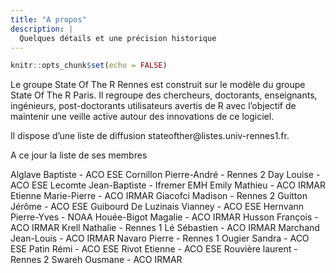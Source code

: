 ```yaml
---
title: "A propos"
description: |
  Quelques détails et une précision historique
---
```


```r
knitr::opts_chunk$set(echo = FALSE)
```

Le groupe State Of The R Rennes est construit sur le modèle du groupe State Of The R Paris. Il regroupe des chercheurs, doctorants, enseignants,  ingénieurs, post-doctorants utilisateurs avertis de R avec l'objectif de maintenir une veille active autour des innovations de ce logiciel. 

Il dispose d'une liste de diffusion stateofther@listes.univ-rennes1.fr.

A ce jour la liste de ses membres 

Alglave Baptiste - ACO ESE
Cornillon Pierre-André - Rennes 2
Day Louise - ACO ESE
Lecomte Jean-Baptiste - Ifremer EMH
Emily Mathieu - ACO IRMAR
Etienne Marie-Pierre - ACO IRMAR
Giacofci Madison - Rennes 2
Guitton Jérôme - ACO ESE
Guibourd De Luzinais Vianney - ACO ESE
Hernvann Pierre-Yves - NOAA
Houée-Bigot Magalie - ACO IRMAR
Husson François - ACO IRMAR
Krell Nathalie - Rennes 1 
Lé Sébastien - ACO IRMAR
Marchand Jean-Louis - ACO IRMAR
Navaro Pierre - Rennes 1
Ougier Sandra - ACO ESE
Patin Rémi - ACO ESE
Rivot Etienne - ACO ESE
Rouvière laurent - Rennes 2
Swareh Ousmane - ACO IRMAR

